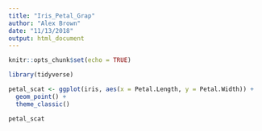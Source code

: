 ```yaml
---
title: "Iris_Petal_Grap"
author: "Alex Brown"
date: "11/13/2018"
output: html_document
---
```


```r
knitr::opts_chunk$set(echo = TRUE)
```

```r
library(tidyverse)

petal_scat <- ggplot(iris, aes(x = Petal.Length, y = Petal.Width)) +
  geom_point() +
  theme_classic()

petal_scat
```

